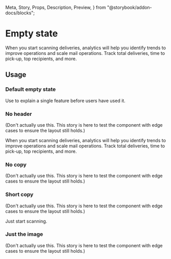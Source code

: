   Meta,
  Story,
  Props,
  Description,
  Preview,
} from "@storybook/addon-docs/blocks";

<Meta title="Components | Structure / Empty state" component={EmptyState} />

# Empty state

<Description of={EmptyState} />

<Preview withToolbar>
  <Story name="Example">
    <div style={{ backgroundColor: "#f6f6f9", padding: "1rem" }}>
      <EmptyState
        heading="No data yet..."
        image="https://dashboard.envoy.com/assets/images/empty-state/no-deliveries-1b1c20b6be6c920db95696bd044921ff.svg"
      >
        <p>
          When you start scanning deliveries, analytics will help you identify
          trends to improve operations and scale mail operations. Track total
          deliveries, time to pick-up, top recipients, and more.
        </p>
      </EmptyState>
    </div>
  </Story>
</Preview>

<Props of={EmptyState} />

## Usage

### Default empty state

Use to explain a single feature before users have used it.

### No header

(Don't actually use this. This story is here to test the component with edge cases to
ensure the layout still holds.)

<Preview withToolbar>
  <Story name="No header">
    <div style={{ backgroundColor: "#f6f6f9", padding: "1rem" }}>
      <EmptyState image="https://dashboard.envoy.com/assets/images/empty-state/no-deliveries-1b1c20b6be6c920db95696bd044921ff.svg">
        <p>
          When you start scanning deliveries, analytics will help you identify
          trends to improve operations and scale mail operations. Track total
          deliveries, time to pick-up, top recipients, and more.
        </p>
      </EmptyState>
    </div>
  </Story>
</Preview>

### No copy

(Don't actually use this. This story is here to test the component with edge cases to
ensure the layout still holds.)

<Preview withToolbar>
  <Story name="No copy">
    <div style={{ backgroundColor: "#f6f6f9", padding: "1rem" }}>
      <EmptyState
        heading="No data yet..."
        image="https://dashboard.envoy.com/assets/images/empty-state/no-deliveries-1b1c20b6be6c920db95696bd044921ff.svg"
      ></EmptyState>
    </div>
  </Story>
</Preview>

### Short copy

(Don't actually use this. This story is here to test the component with edge cases to
ensure the layout still holds.)

<Preview withToolbar>
  <Story name="Short copy">
    <div style={{ backgroundColor: "#f6f6f9", padding: "1rem" }}>
      <EmptyState
        heading="No data yet..."
        image="https://dashboard.envoy.com/assets/images/empty-state/no-deliveries-1b1c20b6be6c920db95696bd044921ff.svg"
      >
        <p>Just start scanning.</p>
      </EmptyState>
    </div>
  </Story>
</Preview>

### Just the image

(Don't actually use this. This story is here to test the component with edge cases to
ensure the layout still holds.)

<Preview withToolbar>
  <Story name="Just the image">
    <div style={{ backgroundColor: "#f6f6f9", padding: "1rem" }}>
      <EmptyState image="https://dashboard.envoy.com/assets/images/empty-state/no-deliveries-1b1c20b6be6c920db95696bd044921ff.svg" />
    </div>
  </Story>
</Preview>
